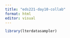 ```yaml
---
title: "eds221-day10-collab"
format: html
editor: visual
---
```


```r
library(lterdatasampler)
```
